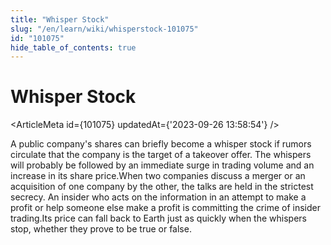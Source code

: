 ```yaml
---
title: "Whisper Stock"
slug: "/en/learn/wiki/whisperstock-101075"
id: "101075"
hide_table_of_contents: true
---
```



# Whisper Stock

<ArticleMeta id={101075} updatedAt={'2023-09-26 13:58:54'} />
<div className='border-solid border-b border-t-0 my-4 border-[var(--ifm-color-gray-300)]' />

A public company's shares can briefly become a whisper stock if rumors circulate that the company is the target of a takeover offer. The whispers will probably be followed by an immediate surge in trading volume and an increase in its share price.When two companies discuss a merger or an acquisition of one company by the other, the talks are held in the strictest secrecy. An insider who acts on the information in an attempt to make a profit or help someone else make a profit is committing the crime of insider trading.Its price can fall back to Earth just as quickly when the whispers stop, whether they prove to be true or false.
